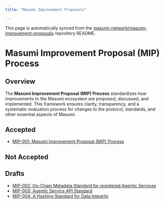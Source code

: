 ```yaml
---
title: "Masumi Improvement Proposals"

---
```



<Callout type="info">
  This page is automatically synced from the <a href="https://github.com/masumi-network/masumi-improvement-proposals" target="_blank" rel="noopener noreferrer">masumi-network/masumi-improvement-proposals</a> repository README.
</Callout>

# Masumi Improvement Proposal (MIP) Process

## Overview
The **Masumi Improvement Proposal (MIP) Process** standardizes how improvements to the Masumi ecosystem are proposed, discussed, and implemented. This framework ensures clarity, transparency, and a systematic evaluation process for changes to the protocol, standards, and other essential aspects of Masumi.

## Accepted

- [MIP-001: Masumi Improvement Proposal (MIP) Process](MIPs/MIP-001/MIP-001.md)

## Not Accepted

## Drafts
- [MIP-002: On-Chain Metadata Standard for registered Agentic Services](MIPs/MIP-002/MIP-002.md)
- [MIP-003: Agentic Service API Standard](MIPs/MIP-003/MIP-003.md)
- [MIP-004:  A Hashing Standard for Data Integrity](MIPs/MIP-004/MIP-004.md)
